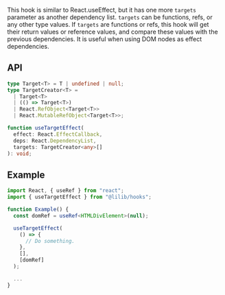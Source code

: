 This hook is similar to React.useEffect, but it has one more `targets` parameter as another dependency list. `targets` can be functions, refs, or any other type values. If `targets` are functions or refs, this hook will get their return values or reference values, and compare these values with the previous dependencies. It is useful when using DOM nodes as effect dependencies.

## API

```ts
type Target<T> = T | undefined | null;
type TargetCreator<T> =
  | Target<T>
  | (() => Target<T>)
  | React.RefObject<Target<T>>
  | React.MutableRefObject<Target<T>>;

function useTargetEffect(
  effect: React.EffectCallback,
  deps: React.DependencyList,
  targets: TargetCreator<any>[]
): void;
```

## Example

```ts
import React, { useRef } from "react";
import { useTargetEffect } from "@lilib/hooks";

function Example() {
  const domRef = useRef<HTMLDivElement>(null);

  useTargetEffect(
    () => {
      // Do something.
    },
    [],
    [domRef]
  );

  ...
}
```
